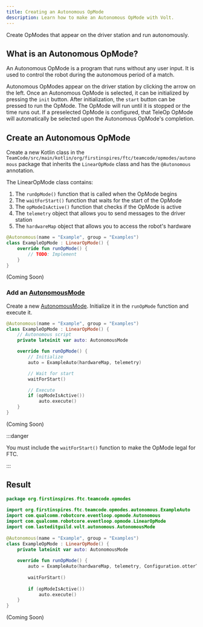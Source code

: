 ```yaml
---
title: Creating an Autonomous OpMode
description: Learn how to make an Autonomous OpMode with Volt.
---
```



Create OpModes that appear on the driver station and run autonomously.

## What is an Autonomous OpMode?

An Autonomous OpMode is a program that runs without any user input.
It is used to control the robot during the autonomous period of a match.

Autonomous OpModes appear on the driver station by clicking the arrow on the left.
Once an Autonomous OpMode is selected, it can be initialized by pressing the `init` button.
After initialization, the `start` button can be pressed to run the OpMode.
The OpMode will run until it is stopped or the time runs out.
If a preselected OpMode is configured,
that TeleOp OpMode will automatically be selected upon the Autonomous OpMode's completion.

## Create an Autonomous OpMode

Create a new Kotlin class in the `TeamCode/src/main/kotlin/org/firstinspires/ftc/teamcode/opmodes/autonomous` package
that inherits the `LinearOpMode` class
and has the `@Autonomous` annotation.

The LinearOpMode class contains:

1. The `runOpMode()` function that is called when the OpMode begins
2. The `waitForStart()` function that waits for the start of the OpMode
3. The `opModeIsActive()` function that checks if the OpMode is active
4. The `telemetry` object that allows you to send messages to the driver station
5. The `hardwareMap` object that allows you to access the robot's hardware

<Tabs>

<TabItem label="Kotlin">

```kotlin {1} "LinearOpMode"
@Autonomous(name = "Example", group = "Examples")
class ExampleOpMode : LinearOpMode() {
	override fun runOpMode() {
		// TODO: Implement
	}
}
```

</TabItem>

<TabItem label="Java">

(Coming Soon)

</TabItem>

</Tabs>

### Add an [AutonomousMode](../../api/Volt/com.lasteditguild.volt.autonomous/-autonomous-mode)

Create a new [AutonomousMode](../../api/Volt/com.lasteditguild.volt.autonomous/-autonomous-mode).
Initialize it in the `runOpMode` function and execute it.

<Tabs>

<TabItem label="Kotlin">

```kotlin {3-4} {7-15}
@Autonomous(name = "Example", group = "Examples")
class ExampleOpMode : LinearOpMode() {
    // Autonomous script
    private lateinit var auto: AutonomousMode

    override fun runOpMode() {
        // Initialize
        auto = ExampleAuto(hardwareMap, telemetry)

        // Wait for start
        waitForStart()

        // Execute
        if (opModeIsActive())
            auto.execute()
    }
}
```

</TabItem>

<TabItem label="Java">

(Coming Soon)

</TabItem>

</Tabs>

:::danger

You must include the `waitForStart()` function to make the OpMode legal for FTC.

:::

## Result

<Tabs>

<TabItem label="Kotlin">

```kotlin
package org.firstinspires.ftc.teamcode.opmodes
  
import org.firstinspires.ftc.teamcode.opmodes.autonomous.ExampleAuto
import com.qualcomm.robotcore.eventloop.opmode.Autonomous  
import com.qualcomm.robotcore.eventloop.opmode.LinearOpMode  
import com.lasteditguild.volt.autonomous.AutonomousMode
  
@Autonomous(name = "Example", group = "Examples")
class ExampleOpMode : LinearOpMode() {
    private lateinit var auto: AutonomousMode
  
    override fun runOpMode() {  
        auto = ExampleAuto(hardwareMap, telemetry, Configuration.otterTestParams)
  
        waitForStart()
  
        if (opModeIsActive())
            auto.execute()
    }
}
```

</TabItem>

<TabItem label="Java">

(Coming Soon)

</TabItem>

</Tabs>
